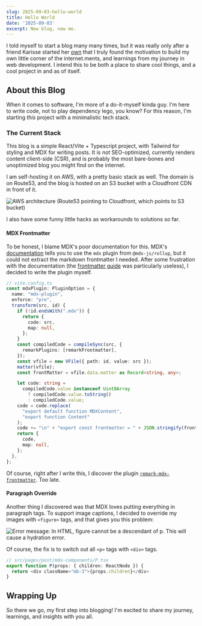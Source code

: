 ```yaml
---
slug: 2025-09-03-hello-world
title: Hello World
date: '2025-09-03'
excerpt: New blog, new me.
---
```


I told myself to start a blog many many times, but it was really only after a friend Karisse started her [own](https://karissekhoo.dev) that I truly found the motivation to build my own little corner of the internet.ments, and learnings from my journey in web development. I intend this to be both a place to share cool things, and a cool project in and as of itself.

## About this Blog

When it comes to software, I'm more of a do-it-myself kinda guy. I'm here to write code, not to play dependency lego, you know? For this reason, I'm starting *this* project with a minimalistic tech stack.

### The Current Stack

This blog is a simple React/Vite + Typescript project, with Tailwind for styling and MDX for writing posts. It is *not* SEO-optimized, currently renders content client-side (CSR), and is probably the most bare-bones and unoptimized blog you might find on the internet.

I am self-hosting it on AWS, with a pretty basic stack as well. The domain is on Route53, and the blog is hosted on an S3 bucket with a Cloudfront CDN in front of it.

![AWS architecture (Route53 pointing to Cloudfront, which points to S3 bucket)](aws-architecture.png "Really, nothing much to say here.")

I also have some funny little hacks as workarounds to solutions so far.

#### MDX Frontmatter

To be honest, I blame MDX's poor documentation for this. MDX's [documentation](https://mdxjs.com/docs/getting-started/) tells you to use the `mdx` plugin from `@mdx-js/rollup`, but it could not extract the markdown frontmatter I needed. After some frustration with the documentation (the [frontmatter guide](https://mdxjs.com/guides/frontmatter) was particularly useless), I decided to write the plugin myself.

```typescript
// vite.config.ts
const mdxPlugin: PluginOption = {
  name: "mdx-plugin",
  enforce: "pre",
  transform(src, id) {
    if (!id.endsWith(".mdx")) {
      return {
        code: src,
        map: null,
      };
    }
    const compiledCode = compileSync(src, {
      remarkPlugins: [remarkFrontmatter],
    });
    const vfile = new VFile({ path: id, value: src });
    matter(vfile);
    const frontMatter = vfile.data.matter as Record<string, any>;

    let code: string =
      compiledCode.value instanceof Uint8Array
        ? compiledCode.value.toString()
        : compiledCode.value;
    code = code.replace(
      "export default function MDXContent",
      "export function Content"
    );
    code += "\n" + "export const frontmatter = " + JSON.stringify(frontMatter);
    return {
      code,
      map: null,
    };
  },
};
```

Of course, right after I write this, I discover the plugin [`remark-mdx-frontmatter`](https://github.com/remcohaszing/remark-mdx-frontmatter). Too late.

#### Paragraph Override

Another thing I discovered was that MDX loves putting everything in paragraph tags. To support image captions, I decided to override my images with `<figure>` tags, and that gives you this problem:

![Error message: In HTML, figure cannot be a descendant of p. This will cause a hydration error.](./figure-p-descendent-error-message.png "")

Of course, the fix is to switch out all `<p>` tags with `<div>` tags.

```typescript
// src/pages/post/mdx-components/P.tsx
export function P(props: { children: ReactNode }) {
  return <div className="mb-3">{props.children}</div>
}
```

## Wrapping Up

So there we go, my first step into blogging! I'm excited to share my journey, learnings, and insights with you all.
